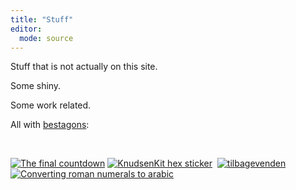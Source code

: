 ```yaml
---
title: "Stuff"
editor:
  mode: source
---
```


Stuff that is not actually on this site.

Some shiny. 

Some work related.

All with [bestagons](https://www.youtube.com/watch?v=thOifuHs6eY){target="_blank"}:


```{=html}
<br>
<p>
      <div class="hexBadges">
        
        
        <a href="https://christianknudsen.info/shiny/TFCD/"><img src="/img/TFCD.png" alt="The final countdown" class="r0 c0" title="7-segment countdown."></a>
        <a href="https://github.com/chrbknudsen/KnudsenKit/"><img src="/img/KnudsenKit.png" alt="KnudsenKit hex sticker" class="r0 c1" title = "My very own R-package with rarely used utilities."></a>
        <a href="https://christianknudsen.info/shiny/12-days"><img src="/img/12-days.png" alt="" class="r1 c2" title = "12 juledagelys"></a>
        <a href="https://christianknudsen.info/shiny/tilbagevenden/"><img src="/img/tilbagevenden.png" alt="tilbagevenden" class="r1 c3" title = "Reverse word scramble"></a>
        
        <!-- <a href=""><img src="" alt="" class="r2 c0" title = ""></a> -->
        <!-- <a href=""><img src="" alt="" class="r2 c1" title = ""></a> -->
        <a href="https://christianknudsen.info/shiny/roman/"><img src="/img/roman.png" alt="Converting roman numerals to arabic" class="r1 c1" title = "The Peoples Roman Numeral Converter"></a>
        <!-- <a href=""><img src="" alt="" class="r2 c3" title = ""></a> -->

        <!-- <a href=""><img src="" alt="" class="r3 c0" title = ""></a> -->
        <!-- <a href=""><img src="" alt="" class="r3 c1" title = ""></a> -->
        <!-- <a href=""><img src="" alt="" class="r3 c2" title = ""></a> -->
        <a href="https://christianknudsen.info/shiny/orange/"><img src="/img/orange.png" alt="" class="r2 c1" title = "OMFG"/></a>
        <!-- <a href=""><img src="" alt="" class="r4 c0" title = ""/></a> -->
        <!-- <a href=""><img src="" alt="" class="r4 c1" title = ""/></a> -->
        <!-- <a href=""><img src="" alt="" class="r4 c2" title = ""/></a> -->
        <!-- <a href=""><img src="" alt="" class="r4 c3" title = ""/></a> -->
        
        <!-- <a href=""><img src="" alt="" class="r5 c0" title = ""/></a> -->
        <!-- <a href=""><img src="" alt="" class="r5 c1" title = ""/></a> -->
        <!-- <a href=""><img src="" alt="" class="r5 c2" title = ""/></a> -->
        <!-- <a href=""><img src="" alt="" class="r5 c3" title = ""/></a> -->
        
      </div>
      </p>
```
